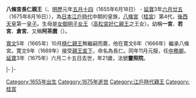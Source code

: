 '''八條宮長仁親王'''（{{lang|ja|はちじょうのみや おさひとしんのう}}、[[明歷|明歷]]元年[[五月十四|五月十四]]（1655年6月18日） - [[延寶|延寶]]3年[[六月廿五|六月廿五]]（1675年8月16日）），為[[日本|日本]][[江戶時代|江戶時代]]中期的皇族，[[八條宮|八條宮]]（[[桂宮|桂宮]]）第4代，[[後西天皇|後西天皇]]第一[[皇子|皇子]]。生母是[[女御|女御]][[明子女王|明子女王]]（[[高松宮好仁親王|高松宮好仁親王]]之王女）。幼稱'''一宮'''、'''若宮'''、'''倉宮'''、又稱'''阿茶麿'''（{{lang|ja|あちゃまろ}}）。

[[寬文|寬文]]5年（1665年）10月[[八條宮穩仁親王|穩仁親王]]無繼嗣而薨，他在寛文6年（1666年）繼承八條宮。寛文9年（1669年）接受[[親王宣下|親王宣下]]，命名為長仁。同年11月元服，任[[中務省|中務卿]]。[[延寶|延寶]]3年（1675年）六月二十五日去世，年21歲，法號'''靈照院'''。

{{start box}}
{{s-before|[[八條宮穩仁親王|穩仁親王]]}}
{{s-title|[[八條宮|八條宮]]家第4代當主|1666年—1675年8月16日}}
{{s-after|[[八條宮尚仁親王|尚仁親王]]}}
|-
{{s-gov}}
|-
{{s-vacant||last=[[八條宮智忠親王|八條宮智忠親王]]}}
{{s-title|[[日本|日本]][[中務省|中務省]]{{link-ja|八省卿列表|八省卿の一覧|中務卿}}|1669年－1675年}}
{{s-vacant||next={{link-ja|伏見宮邦永親王|伏見宮邦永親王}}}}
{{end box}}

{{Japan-emperor-stub}}

[[Category:1655年出生|Category:1655年出生]]
[[Category:1675年逝世|Category:1675年逝世]]
[[Category:江戶時代親王|Category:江戶時代親王]]

[[Category:桂宮|Category:桂宮]]